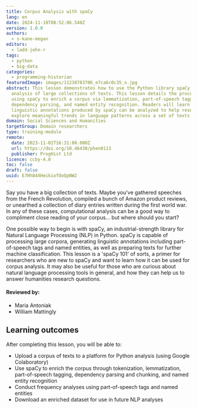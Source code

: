 ```yaml
---
title: Corpus Analysis with spaCy
lang: en
date: 2024-11-18T08:52:06.548Z
version: 1.0.0
authors:
  - s-kane-megan
editors:
  - ladd-john-r
tags:
  - python
  - big-data
categories:
  - programming-historian
featuredImage: images/11238783706_e7ca6c0c35_o.jpg
abstract: This lesson demonstrates how to use the Python library spaCy for
  analysis of large collections of texts. This lesson details the process of
  using spaCy to enrich a corpus via lemmatization, part-of-speech tagging,
  dependency parsing, and named entity recognition. Readers will learn how the
  linguistic annotations produced by spaCy can be analyzed to help researchers
  explore meaningful trends in language patterns across a set of texts.
domain: Social Sciences and Humanities
targetGroup: Domain researchers
type: training-module
remote:
  date: 2023-11-02T16:31:00.000Z
  url: https://doi.org/10.46430/phen0113
  publisher: ProgHist Ltd
licence: ccby-4.0
toc: false
draft: false
uuid: E7Hh84XHeikiofOoQpNW2
---
```


Say you have a big collection of texts. Maybe you've gathered speeches from the French Revolution, compiled a bunch of Amazon product reviews, or unearthed a collection of diary entries written during the first world war. In any of these cases, computational analysis can be a good way to compliment close reading of your corpus… but where should you start?

One possible way to begin is with spaCy, an industrial-strength library for Natural Language Processing (NLP) in Python. spaCy is capable of processing large corpora, generating linguistic annotations including part-of-speech tags and named entities, as well as preparing texts for further machine classification. This lesson is a 'spaCy 101' of sorts, a primer for researchers who are new to spaCy and want to learn how it can be used for corpus analysis. It may also be useful for those who are curious about natural language processing tools in general, and how they can help us to answer humanities research questions.

#### Reviewed by:

* Maria Antoniak
* William Mattingly

## Learning outcomes

After completing this lesson, you will be able to:

* Upload a corpus of texts to a platform for Python analysis (using Google Colaboratory)
* Use spaCy to enrich the corpus through tokenization, lemmatization, part-of-speech tagging, dependency parsing and chunking, and named entity recognition
* Conduct frequency analyses using part-of-speech tags and named entities
* Download an enriched dataset for use in future NLP analyses

<ExternalResource title="Interested in learning more?" subtitle="Check out this lesson on Programming Historian's website" url="https://doi.org/10.46430/phen0113" />
